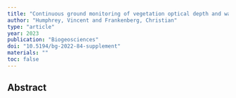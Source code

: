 ```yaml
---
title: "Continuous ground monitoring of vegetation optical depth and water content with GPS signals"
author: "Humphrey, Vincent and Frankenberg, Christian"
type: "article"
year: 2023
publication: "Biogeosciences"
doi: "10.5194/bg-2022-84-supplement"
materials: ""
toc: false
---
```


## Abstract

